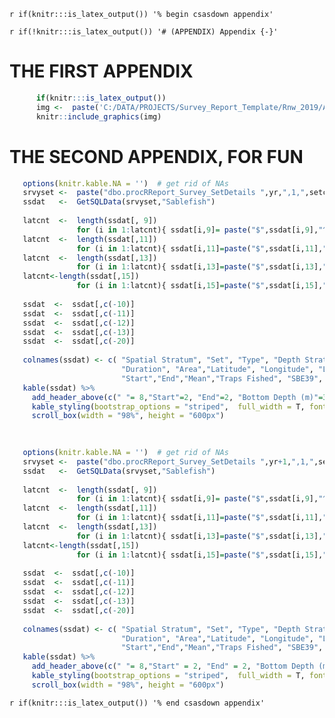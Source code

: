 <!-- The following code should appear at the beginning of the first appendix.
(if you have one)
After that, all subsequent sections will be turned into appendices. -->

`r if(knitr:::is_latex_output()) '% begin csasdown appendix'`

`r if(!knitr:::is_latex_output()) '# (APPENDIX) Appendix {-}'`

\clearpage

# THE FIRST APPENDIX {#app:first-appendix}

```r
      if(knitr:::is_latex_output())
      img <-  paste('C:/DATA/PROJECTS/Survey_Report_Template/Rnw_2019/AppendixSurveyHistory.png',sep="")
      knitr::include_graphics(img)
```

\clearpage

# THE SECOND APPENDIX, FOR FUN {#app:second-appendix}

```r
   options(knitr.kable.NA = '')  # get rid of NAs
   srvyset <-  paste("dbo.procRReport_Survey_SetDetails ",yr,",1,",setcnt, sep="")
   ssdat   <-  GetSQLData(srvyset,"Sablefish")
   
   latcnt  <-  length(ssdat[, 9])
               for (i in 1:latcnt){ ssdat[i,9]= paste("$",ssdat[i,9],"^o", ssdat[i,10],"$",sep="")  }
   latcnt  <-  length(ssdat[,11])
               for (i in 1:latcnt){ ssdat[i,11]=paste("$",ssdat[i,11],"^o", ssdat[i,12],"$",sep="") }
   latcnt  <-  length(ssdat[,13])
               for (i in 1:latcnt){ ssdat[i,13]=paste("$",ssdat[i,13],"^o", ssdat[i,14],"$",sep="") }
   latcnt<-length(ssdat[,15])
               for (i in 1:latcnt){ ssdat[i,15]=paste("$",ssdat[i,15],"^o", ssdat[i,16],"$",sep="") }
   
   ssdat  <-  ssdat[,c(-10)]
   ssdat  <-  ssdat[,c(-11)]
   ssdat  <-  ssdat[,c(-12)]
   ssdat  <-  ssdat[,c(-13)]
   ssdat  <-  ssdat[,c(-20)]
   
   colnames(ssdat) <- c( "Spatial Stratum", "Set", "Type", "Depth Stratum", "Date", "Time", 
                         "Duration", "Area","Latitude", "Longitude", "Latitude", "Longitude", 
                         "Start","End","Mean","Traps Fished", "SBE39", "Hobo", "CTD")
   kable(ssdat) %>%
     add_header_above(c(" "= 8,"Start"=2, "End"=2, "Bottom Depth (m)"=3, " "= 4)) %>%
     kable_styling(bootstrap_options = "striped",  full_width = T, font_size = 9) %>%
     scroll_box(width = "98%", height = "600px")
   
    

``` 
```r
   options(knitr.kable.NA = '')  # get rid of NAs
   srvyset <-  paste("dbo.procRReport_Survey_SetDetails ",yr+1,",1,",setcnt, sep="")
   ssdat   <-  GetSQLData(srvyset,"Sablefish")
   
   latcnt  <-  length(ssdat[, 9])
               for (i in 1:latcnt){ ssdat[i,9]= paste("$",ssdat[i,9],"^o", ssdat[i,10],"$",sep="")  }
   latcnt  <-  length(ssdat[,11])
               for (i in 1:latcnt){ ssdat[i,11]=paste("$",ssdat[i,11],"^o", ssdat[i,12],"$",sep="") }
   latcnt  <-  length(ssdat[,13])
               for (i in 1:latcnt){ ssdat[i,13]=paste("$",ssdat[i,13],"^o", ssdat[i,14],"$",sep="") }
   latcnt<-length(ssdat[,15])
               for (i in 1:latcnt){ ssdat[i,15]=paste("$",ssdat[i,15],"^o", ssdat[i,16],"$",sep="") }
   
   ssdat  <-  ssdat[,c(-10)]
   ssdat  <-  ssdat[,c(-11)]
   ssdat  <-  ssdat[,c(-12)]
   ssdat  <-  ssdat[,c(-13)]
   ssdat  <-  ssdat[,c(-20)]
    
   colnames(ssdat) <- c( "Spatial Stratum", "Set", "Type", "Depth Stratum", "Date", "Time", 
                         "Duration", "Area","Latitude", "Longitude", "Latitude", "Longitude", 
                         "Start","End","Mean","Traps Fished", "SBE39", "Hobo", "CTD")
   kable(ssdat) %>%
     add_header_above(c(" "= 8,"Start" = 2, "End" = 2, "Bottom Depth (m)" = 3, " " = 4)) %>%
     kable_styling(bootstrap_options = "striped",  full_width = T, font_size = 9) %>%
     scroll_box(width = "98%", height = "600px")

``` 

<!-- At the end of your appendices add: -->
`r if(knitr:::is_latex_output()) '% end csasdown appendix'`
